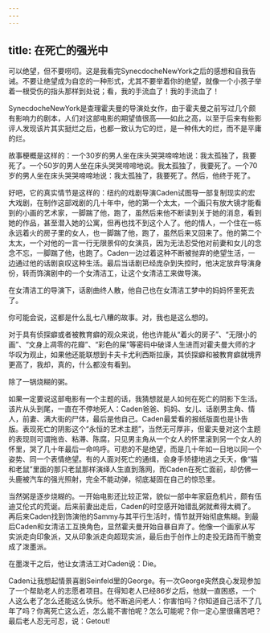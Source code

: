 ```yaml
---
---
---
```

title: 在死亡的强光中
---




可以绝望，但不要唠叨。这是我看完SynecdocheNewYork之后的感想和自我告诫。不要让绝望成为自恋的一种形式，尤其不要举着你的绝望，就像一个小孩子举着一根受伤的指头那样到处说；看，我的手流血了！我的手流血了！

SynecdocheNewYork是查理霍夫曼的导演处女作，由于霍夫曼之前写过几个颇有影响力的剧本，人们对这部电影的期望值很高——如此之高，以至于后来有些影评人发现该片其实挺烂之后，也都一致认为它的烂，是一种伟大的烂，而不是平庸的烂。

故事梗概是这样的：一个30岁的男人坐在床头哭哭啼啼地说：我太孤独了，我要死了。一个50岁的男人坐在床头哭哭啼啼地说。我太孤独了，我要死了。一个70岁的男人坐在床头哭哭啼啼地说：我太孤独了，我要死了。然后，他终于死了。

好吧，它的真实情节是这样的：纽约的戏剧导演Caden试图导一部复制现实的宏大戏剧，在制作这部戏剧的几十年中，他的第一个太太，一个画只有放大镜才能看到的小画的艺术家，一脚踹了他，跑了，虽然后来他不断读到关于她的消息，看到她的作品，甚至潜入她的公寓，但再也找不到这个人了。他的情人，一个住在一栋永远着火的房子里的女人，也一脚踹了他，跑了，虽然后来又回来了。他的第二个太太，一个对他的一言一行无限景仰的女演员，因为无法忍受他对前妻和女儿的念念不忘，一脚踹了他，也跑了。Caden一边过着这种不断被抛弃的绝望生活，一边通过他的话剧哀叹这种生活。最后当话剧已经庞杂到失控时，他决定放弃导演身份，转而饰演剧中的一个女清洁工，让这个女清洁工来做导演。

在女清洁工的导演下，话剧曲终人散，他自己也在女清洁工梦中的妈妈怀里死去了。

你可能会说，这都是什么乱七八糟的故事。对，我也是这么想的。

对于具有侦探癖或者被教育癖的观众来说，他也许能从“着火的房子”、“无限小的画”、“文身上凋零的花瓣”、“彩色的屎”等密码中破译人生进而对霍夫曼大师的才华叹为观止，如果他还能联想到卡夫卡尤利西斯拉康，其侦探癖和被教育癖就境界更高了，我却，真的，什么都没有看到。

除了一锅烧糊的粥。

如果一定要说这部电影有一个主题的话，我猜想就是人如何在死亡的阴影下生活。该片从头到尾，一直在不停地死人：Caden爸爸、妈妈、女儿、话剧男主角、情人，前妻、满大街的尸体，最后是他自己。Caden最爱看的报纸版面也是讣告版。表现死亡的阴影这个“永恒的艺术主题”，当然无可厚非，但霍夫曼对这个主题的表现则可谓拖沓、粘滞、陈腐，只见男主角从一个女人的怀里滚到另一个女人的怀里，哭了几十年最后一命呜呼。可悲的不是绝望，而是几十年如一日地以同一个姿势、同一个表情绝望。有的人面对死亡的通缉，会身手矫捷地逃之夭夭，像“猫和老鼠”里面的那只老鼠那样演绎人生直到落网，而Caden在死亡面前，却仿佛一头鹿被汽车的强光照射，完全不能动弹，彻底凝固在自己的惊恐里。

当然粥是逐步烧糊的。一开始电影还比较正常，貌似一部中年家庭危机片，颇有伍迪艾伦式的荒诞。后来前妻出走后，Caden的时空感开始错乱粥就煮得太稠了。再后来Caden找到饰演他的Sammy与其平行生活时，情节就开始彻底焦糊。到最后Caden和女清洁工互换角色，显然霍夫曼开始自暴自弃了。他像一个画家从写实派走向印象派，又从印象派走向超现实派，最后由于创作上的走投无路而干脆变成了泼墨派。

在墨泼干之后，他让女清洁工对Caden说：Die。

Caden让我想起情景喜剧Seinfeld里的George。有一次George突然良心发现参加了一个帮助老人的志愿者项目。在得知老人已经86岁之后，他就一直困惑，一个人这么老了怎么还能这么快乐。他不断追问老人：你害怕吗？你知道自己活不了几年了吗？你离死亡这么近，怎么能不害怕呢？怎么可能呢？你一定心里很痛苦吧？最后老人忍无可忍，说：Getout!